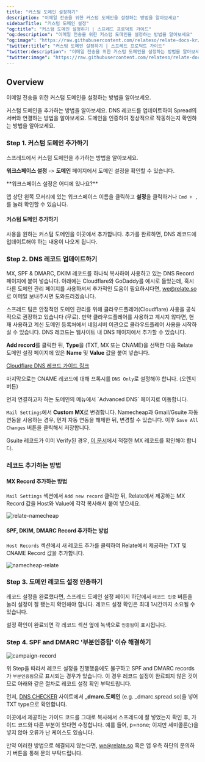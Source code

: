 ```yaml
---
title: "커스텀 도메인 설정하기"
description: "이메일 전송을 위한 커스텀 도메인을 설정하는 방법을 알아보세요"
sidebarTitle: "커스텀 도메인 설정"
"og:title": "커스텀 도메인 설정하기 | 스프레드 프로덕트 가이드"
"og:description": "이메일 전송을 위한 커스텀 도메인을 설정하는 방법을 알아보세요"
"og:image": "https://raw.githubusercontent.com/relateso/relate-docs-kr/main/docs/images/relate-main.png"
"twitter:title": "커스텀 도메인 설정하기 | 스프레드 프로덕트 가이드"
"twitter:description": "이메일 전송을 위한 커스텀 도메인을 설정하는 방법을 알아보세요"
"twitter:image": "https://raw.githubusercontent.com/relateso/relate-docs-kr/main/docs/images/relate-main.png"
---
```


## Overview

이메일 전송을 위한 커스텀 도메인을 설정하는 방법을 알아보세요.

<Steps>
  <Step title="커스텀 도메인 추가하기">
    커스텀 도메인을 추가하는 방법을 알아보세요.
  </Step>
  <Step title="DNS 레코드 업데이트하기">
    DNS 레코드를 업데이트하여 Spread의 서버와 연결하는 방법을 알아보세요.
  </Step>
  <Step title="도메인 검증하기">
    도메인을 인증하여 정상적으로 작동하는지 확인하는 방법을 알아보세요.
  </Step>
</Steps>


### Step 1. 커스텀 도메인 추가하기

스프레드에서 커스텀 도메인을 추가하는 방법을 알아보세요.

**워크스페이스 설정** -> **도메인** 페이지에서 도메인 설정을 확인할 수 있습니다.

<Note>
**워크스페이스 설정은 어디에 있나요?**

앱 상단 왼쪽 모서리에 있는 워크스페이스 이름을 클릭하고 **설정**을 클릭하거나 `Cmd + ,`를 눌러 확인할 수 있습니다.

</Note>

#### 커스텀 도메인 추가하기

사용을 원하는 커스텀 도메인을 이곳에서 추가합니다. 추가를 완료하면, DNS 레코드에 업데이트해야 하는 내용이 나오게 됩니다. 

### Step 2. DNS 레코드 업데이트하기

MX, SPF & DMARC, DKIM 레코드를 하나씩 복사하여 사용하고 있는 DNS Record 페이지에 붙여 넣습니다. 아래에는 Cloudflare와 GoDaddy를 예시로 들었는데, 혹시 다른 도메인 관리 페이지를 사용하셔서 추가적인 도움이 필요하시다면, we@relate.so 로 이메일 보내주시면 도와드리겠습니다.

<Info>
스프레드 팀은 안정적인 도메인 관리를 위해 클라우드플레어(Cloudflare) 사용을 공식적으로 권장하고 있습니다 (무료). 만약 클라우드플레어를 사용하고 계시지 않다면, 현재 사용하고 계신 도메인 등록처에서 네임서버 이관으로 클라우드플레어 사용을 시작하실 수 있습니다.
</Info>

<Accordion title="Cloudflare">
DNS 레코드는 웹사이트 내 DNS 페이지에서 추가할 수 있습니다.

**Add record**를 클릭한 뒤, **Type**을 (TXT, MX 또는 CNAME)을 선택한 다음 Relate 도메인 설정 페이지에 있은 **Name** 및 **Value** 값을 붙여 넣습니다.

[Cloudflare DNS 레코드 가이드 링크](https://developers.cloudflare.com/dns/manage-dns-records/how-to/create-dns-records/#create-dns-records)

마지막으로는 CNAME 레코드에 대해 프록시를 `DNS Only`로 설정해야 합니다. (오렌지 버튼)

</Accordion>
<Accordion title="Namecheap">
먼저 연결하고자 하는 도메인의 메뉴에서 `Advanced DNS` 페이지로 이동합니다.

`Mail Settings`에서 **Custom MX**로 변경합니다. Namecheap과 Gmail/Gsuite 자동 연동을 사용하는 경우, 먼저 자동 연동을 해제한 뒤, 변경할 수 있습니다. 이후 `Save All Changes` 버튼을 클릭해서 저장합니다.

Gsuite 레코드가 이미 Verify된 경우, [이 문서](https://support.google.com/a/answer/174125)에서 적절한 MX 레코드를 확인해야 합니다. 

### 레코드 추가하는 방법

#### MX Record 추가하는 방법

`Mail Settings` 섹션에서 `Add new record` 클릭한 뒤, Relate에서 제공하는 MX Record 값을 Host와 Value에 각각 복사해서 붙여 넣으세요.

![relate-namecheap](https://mintlify.s3.us-west-1.amazonaws.com/relatekr/images/features/relate-namecheap.png)

#### SPF, DKIM, DMARC Record 추가하는 방법

`Host Records` 섹션에서 새 레코드 추가를 클릭하여 Relate에서 제공하는 TXT 및 CNAME Record 값을 추가합니다.

![namecheap-relate](https://mintlify.s3.us-west-1.amazonaws.com/relatekr/images/features/namecheap-relate.png)

</Accordion>

### Step 3. 도메인 레코드 설정 인증하기

레코드 설정을 완료했다면, 스프레드 도메인 설정 페이지 하단에서 `레코드 인증` 버튼을 눌러 설정이 잘 됐는지 확인해야 합니다. 레코드 설정 확인은 최대 1시간까지 소요될 수 있습니다.

설정 확인이 완료되면 각 레코드 섹션 옆에 녹색으로 `인증됨`이 표시됩니다.

### Step 4. SPF and DMARC '부분인증됨' 이슈 해결하기

![campaign-record](https://mintlify.s3.us-west-1.amazonaws.com/relatekr/images/features/campaign-record-partially.png)

위 Step을 따라서 레코드 설정을 진행했음에도 불구하고 SPF and DMARC records가 `부분인증됨`으로 표시되는 경우가 있습니다. 이 경우 레코드 설정이 완료되지 않은 것이므로 아래와 같은 절차로 레코드 설정 확인 부탁드립니다.

먼저, [DNS CHECKER](https://dnschecker.org/all-dns-records-of-domain.php?query=_dmarc.relate.so&rtype=TXT&dns=google) 사이트에서 **_dmarc.도메인** (e.g. _dmarc.spread.so)을 넣어 TXT type으로 확인합니다.

이곳에서 제공하는 가이드 코드를 그대로 복사해서 스프레드에 잘 넣었는지 확인 후, 가이드 코드와 다른 부분이 있다면 수정합니다. 예를 들어, p=none; 이지만 세미콜론(;)을 넣지 않아 오류가 난 케이스도 있습니다.

만약 이러한 방법으로 해결되지 않는다면, we@relate.so 혹은 앱 우측 하단의 문의하기 버튼을 통해 문의 부탁드립니다.
